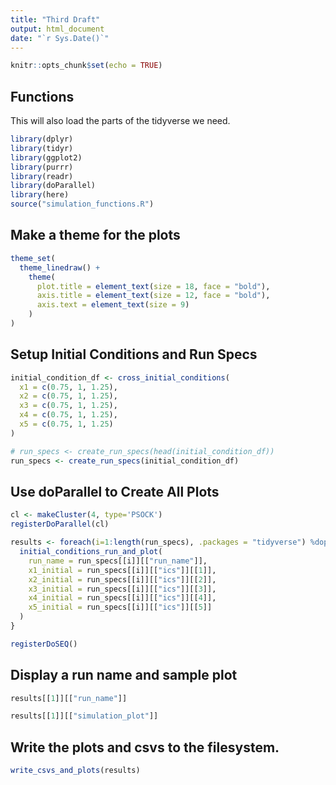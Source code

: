 ```yaml
---
title: "Third Draft"
output: html_document
date: "`r Sys.Date()`"
---
```


```r
knitr::opts_chunk$set(echo = TRUE)
```

## Functions

This will also load the parts of the tidyverse we need.

```r
library(dplyr)
library(tidyr)
library(ggplot2)
library(purrr)
library(readr)
library(doParallel)
library(here)
source("simulation_functions.R")
```

## Make a theme for the plots

```r
theme_set(
  theme_linedraw() +
    theme(
      plot.title = element_text(size = 18, face = "bold"),
      axis.title = element_text(size = 12, face = "bold"),
      axis.text = element_text(size = 9)
    )
)
```

## Setup Initial Conditions and Run Specs

```r
initial_condition_df <- cross_initial_conditions(
  x1 = c(0.75, 1, 1.25),
  x2 = c(0.75, 1, 1.25),
  x3 = c(0.75, 1, 1.25),
  x4 = c(0.75, 1, 1.25),
  x5 = c(0.75, 1, 1.25)
)

# run_specs <- create_run_specs(head(initial_condition_df))
run_specs <- create_run_specs(initial_condition_df)
```

## Use doParallel to Create All Plots

```r
cl <- makeCluster(4, type='PSOCK')
registerDoParallel(cl)

results <- foreach(i=1:length(run_specs), .packages = "tidyverse") %dopar% {
  initial_conditions_run_and_plot(
    run_name = run_specs[[i]][["run_name"]],
    x1_initial = run_specs[[i]][["ics"]][[1]],
    x2_initial = run_specs[[i]][["ics"]][[2]],
    x3_initial = run_specs[[i]][["ics"]][[3]],
    x4_initial = run_specs[[i]][["ics"]][[4]],
    x5_initial = run_specs[[i]][["ics"]][[5]]
  )
}

registerDoSEQ()
```

## Display a run name and sample plot

```r
results[[1]][["run_name"]]
```

```r
results[[1]][["simulation_plot"]]
```

## Write the plots and csvs to the filesystem.

```r
write_csvs_and_plots(results)
```

